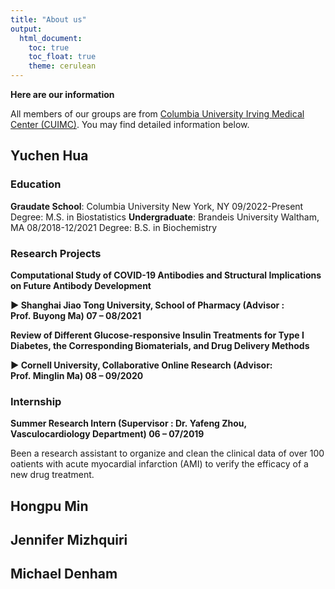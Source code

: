 ```yaml
---
title: "About us"
output:
  html_document:
    toc: true
    toc_float: true
    theme: cerulean
---
```


__Here are our information__

All members of our groups are from [Columbia University Irving Medical Center (CUIMC)](https://www.cuimc.columbia.edu/). 
You may find detailed information below.

## Yuchen Hua ##

### Education ###
__Graudate School__: Columbia University    New York, NY    09/2022-Present
Degree: M.S. in Biostatistics 
__Undergraduate__: Brandeis University   Waltham, MA   08/2018-12/2021
Degree: B.S. in Biochemistry

### Research Projects ###
__Computational Study of COVID-19 Antibodies and Structural Implications on Future Antibody Development__

__► Shanghai Jiao Tong University, School of Pharmacy (Advisor : Prof. Buyong Ma) 07 – 08/2021__



__Review of Different Glucose-responsive Insulin Treatments for Type I Diabetes, the Corresponding Biomaterials, and Drug Delivery Methods__

__► Cornell University, Collaborative Online Research (Advisor: Prof. Minglin Ma) 08 – 09/2020__

### Internship ###
__Summer Research Intern (Supervisor : Dr. Yafeng Zhou, Vasculocardiology Department) 06 – 07/2019__

Been a research assistant to organize and clean the clinical data of over 100 oatients with acute myocardial infarction (AMI) to verify the efficacy of a new drug treatment. 



## Hongpu Min ##


## Jennifer Mizhquiri ##


## Michael Denham ##